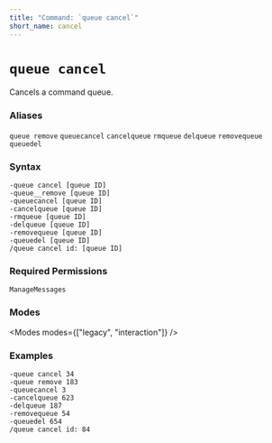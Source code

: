 ```yaml
---
title: "Command: `queue cancel`"
short_name: cancel
---
```



# `queue cancel`

Cancels a command queue.

### Aliases
`queue remove`
`queuecancel`
`cancelqueue`
`rmqueue`
`delqueue`
`removequeue`
`queuedel`

### Syntax

```
-queue cancel [queue ID]
-queue__remove [queue ID]
-queuecancel [queue ID]
-cancelqueue [queue ID]
-rmqueue [queue ID]
-delqueue [queue ID]
-removequeue [queue ID]
-queuedel [queue ID]
/queue cancel id: [queue ID]
```

### Required Permissions

`ManageMessages`

### Modes

<Modes modes={["legacy", "interaction"]} />

### Examples

```
-queue cancel 34
-queue remove 183
-queuecancel 3
-cancelqueue 623
-delqueue 187
-removequeue 54
-queuedel 654
/queue cancel id: 84
```